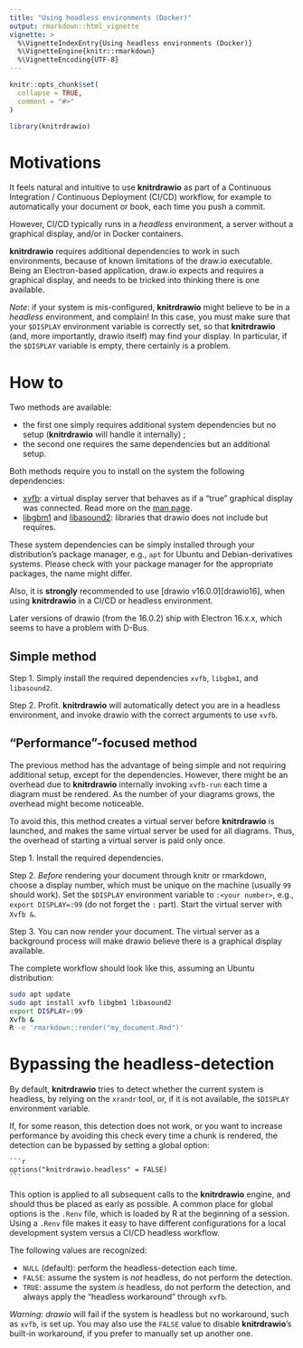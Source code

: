 ```yaml
---
title: "Using headless environments (Docker)"
output: rmarkdown::html_vignette
vignette: >
  %\VignetteIndexEntry{Using headless environments (Docker)}
  %\VignetteEngine{knitr::rmarkdown}
  %\VignetteEncoding{UTF-8}
---
```


```r
knitr::opts_chunk$set(
  collapse = TRUE,
  comment = "#>"
)

library(knitrdrawio)
```

# Motivations

It feels natural and intuitive to use **knitrdrawio** as part of a Continuous
Integration / Continuous Deployment (CI/CD) workflow, for example to
automatically your document or book, each time you push a commit.

However, CI/CD typically runs in a *headless* environment, a server without
a graphical display, and/or in Docker containers.

**knitrdrawio** requires additional dependencies to work in such environments,
because of known limitations of the draw.io executable.
Being an Electron-based application, draw.io expects and requires a graphical
display, and needs to be tricked into thinking there is one available.

*Note*: if your system is mis-configured, **knitrdrawio** might believe to
be in a *headless* environment, and complain!
In this case, you must make sure that your `$DISPLAY` environment variable
is correctly set, so that **knitrdrawio** (and, more importantly, drawio itself)
may find your display.
In particular, if the `$DISPLAY` variable is empty, there certainly is a problem.

# How to

Two methods are available:

* the first one simply requires additional system dependencies but no setup
  (**knitrdrawio** will handle it internally) ;
* the second one requires the same dependencies but an additional setup.

Both methods require you to install on the system the following dependencies:

* [xvfb]: a virtual display server that behaves as if a "true" graphical
  display was connected. Read more on the [man page][xvfb-man].
* [libgbm1] and [libasound2]: libraries that drawio does not include but requires.

These system dependencies can be simply installed through your distribution's
package manager, e.g., `apt` for Ubuntu and Debian-derivatives systems.
Please check with your package manager for the appropriate packages, the
name might differ.

Also, it is **strongly** recommended to use [drawio v16.0.0][drawio16],
when using **knitrdrawio** in a CI/CD or headless environment.

Later versions of drawio (from the 16.0.2) ship with Electron 16.x.x,
which seems to have a problem with D-Bus.

## Simple method

Step 1. Simply install the required dependencies `xvfb`, `libgbm1`, and
`libasound2`.

Step 2. Profit. **knitrdrawio** will automatically detect you are in a
headless environment, and invoke drawio with the correct arguments to
use `xvfb`.

## "Performance"-focused method

The previous method has the advantage of being simple and not requiring
additional setup, except for the dependencies.
However, there might be an overhead due to **knitrdrawio** internally
invoking `xvfb-run` each time a diagram must be rendered.
As the number of your diagrams grows, the overhead might become
noticeable.

To avoid this, this method creates a virtual server before **knitrdrawio** is
launched, and makes the same virtual server be used for all diagrams.
Thus, the overhead of starting a virtual server is paid only once.

Step 1. Install the required dependencies.

Step 2. *Before* rendering your document through knitr or rmarkdown, choose
a display number, which must be unique on the machine (usually `99` should
work).
  Set the `$DISPLAY` environment variable to `:<your number>`, e.g.,
  `export DISPLAY=:99` (do not forget the `:` part).
  Start the virtual server with `Xvfb &`.

Step 3. You can now render your document. The virtual server as a background
process will make drawio believe there is a graphical display available.

The complete workflow should look like this, assuming an Ubuntu distribution:

```sh
sudo apt update
sudo apt install xvfb libgbm1 libasound2
export DISPLAY=:99
Xvfb &
R -e 'rmarkdown::render("my_document.Rmd")'
```

# Bypassing the headless-detection

By default, **knitrdrawio** tries to detect whether the current system is
headless, by relying on the `xrandr` tool, or, if it is not available, the
`$DISPLAY` environment variable.

If, for some reason, this detection does not work, or you want to increase
performance by avoiding this check every time a chunk is rendered, the
detection can be bypassed by setting a global option:

    ```r
    options("knitrdrawio.headless" = FALSE)
    ```

This option is applied to all subsequent calls to the **knitrdrawio** engine,
and should thus be placed as early as possible.
A common place for global options is the `.Renv` file, which is loaded by R
at the beginning of a session.
Using a `.Renv` file makes it easy to have different configurations for a local
development system versus a CI/CD headless workflow.

The following values are recognized:

- `NULL` (default): perform the headless-detection each time.
- `FALSE`: assume the system is *not* headless, do not perform the detection.
- `TRUE`: assume the system *is* headless, do not perform the detection, and
  always apply the "headless workaround" through `xvfb`.

*Warning*: *drawio* will fail if the system is headless but no workaround, such
as `xvfb`, is set up. You may also use the `FALSE` value to disable
**knitrdrawio**'s built-in workaround, if you prefer to manually set up another
one.

[xvfb]: https://packages.ubuntu.com/kinetic/xvfb
[xvfb-man]: https://linux.die.net/man/1/xvfb
[libgbm1]: https://packages.ubuntu.com/kinetic/libgbm1
[libasound2]: https://packages.ubuntu.com/kinetic/libasound2
